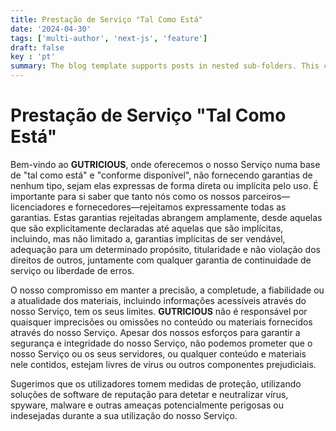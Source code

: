 ```yaml
---
title: Prestação de Serviço "Tal Como Está"
date: '2024-04-30'
tags: ['multi-author', 'next-js', 'feature']
draft: false
key : 'pt'
summary: The blog template supports posts in nested sub-folders. This can be used to group posts of similar content e.g. a multi-part course.
---
```


# **Prestação de Serviço "Tal Como Está"**

Bem-vindo ao **GUTRICIOUS**, onde oferecemos o nosso Serviço numa base de "tal como está" e "conforme disponível", não fornecendo garantias de nenhum tipo, sejam elas expressas de forma direta ou implícita pelo uso. É importante para si saber que tanto nós como os nossos parceiros—licenciadores e fornecedores—rejeitamos expressamente todas as garantias. Estas garantias rejeitadas abrangem amplamente, desde aquelas que são explicitamente declaradas até aquelas que são implícitas, incluindo, mas não limitado a, garantias implícitas de ser vendável, adequação para um determinado propósito, titularidade e não violação dos direitos de outros, juntamente com qualquer garantia de continuidade de serviço ou liberdade de erros.

O nosso compromisso em manter a precisão, a completude, a fiabilidade ou a atualidade dos materiais, incluindo informações acessíveis através do nosso Serviço, tem os seus limites. **GUTRICIOUS** não é responsável por quaisquer imprecisões ou omissões no conteúdo ou materiais fornecidos através do nosso Serviço. Apesar dos nossos esforços para garantir a segurança e integridade do nosso Serviço, não podemos prometer que o nosso Serviço ou os seus servidores, ou qualquer conteúdo e materiais nele contidos, estejam livres de vírus ou outros componentes prejudiciais.

Sugerimos que os utilizadores tomem medidas de proteção, utilizando soluções de software de reputação para detetar e neutralizar vírus, spyware, malware e outras ameaças potencialmente perigosas ou indesejadas durante a sua utilização do nosso Serviço.

